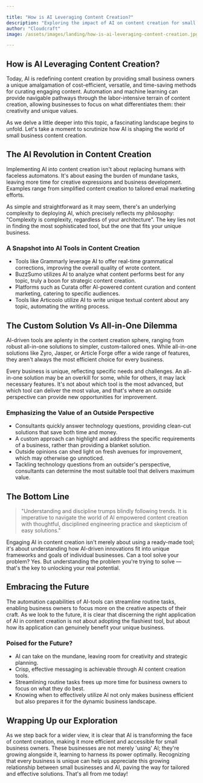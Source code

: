 ```yaml
---

title: "How is AI Leveraging Content Creation?"
description: "Exploring the impact of AI on content creation for small businesses"
author: "Cloudcraft"
image: /assets/images/landing/how-is-ai-leveraging-content-creation.jpg

---
```


## How is AI Leveraging Content Creation?

Today, AI is redefining content creation by providing small business owners a unique amalgamation of cost-efficient, versatile, and time-saving methods for curating engaging content. Automation and machine learning can provide navigable pathways through the labor-intensive terrain of content creation, allowing businesses to focus on what differentiates them: their creativity and unique values.

As we delve a little deeper into this topic, a fascinating landscape begins to unfold. Let's take a moment to scrutinize how AI is shaping the world of small business content creation.

<ServicesBlurb />

## The AI Revolution in Content Creation

Implementing AI into content creation isn't about replacing humans with faceless automatons. It's about easing the burden of mundane tasks, leaving more time for creative expressions and business development. Examples range from simplified content creation to tailored email marketing efforts.

As simple and straightforward as it may seem, there's an underlying complexity to deploying AI, which precisely reflects my philosophy: "Complexity is complexity, regardless of your architecture". The key lies not in finding the most sophisticated tool, but the one that fits your unique business.

### A Snapshot into AI Tools in Content Creation

 * Tools like Grammarly leverage AI to offer real-time grammatical corrections, improving the overall quality of wrote content.
 * BuzzSumo utilizes AI to analyze what content performs best for any topic, truly a boon for strategic content creation.
 * Platforms such as Curata offer AI-powered content curation and content marketing, catering to specific audiences.
 * Tools like Articoolo utilize AI to write unique textual content about any topic, automating the writing process.

## The Custom Solution Vs All-in-One Dilemma

AI-driven tools are aplenty in the content creation sphere, ranging from robust all-in-one solutions to simpler, custom-tailored ones. While all-in-one solutions like Zyro, Jasper, or Article Forge offer a wide range of features, they aren't always the most efficient choice for every business.

Every business is unique, reflecting specific needs and challenges. An all-in-one solution may be an overkill for some, while for others, it may lack necessary features. It's not about which tool is the most advanced, but which tool can deliver the most value, and that's where an outside perspective can provide new opportunities for improvement.

### Emphasizing the Value of an Outside Perspective

 * Consultants quickly answer technology questions, providing clean-cut solutions that save both time and money.
 * A custom approach can highlight and address the specific requirements of a business, rather than providing a blanket solution.
 * Outside opinions can shed light on fresh avenues for improvement, which may otherwise go unnoticed.
 * Tackling technology questions from an outsider's perspective, consultants can determine the most suitable tool that delivers maximum value.

<GetStartedBlurb />

## The Bottom Line

<blockquote tip> "Understanding and discipline trumps blindly following trends. It is imperative to navigate the world of AI empowered 
content creation with thoughtful, disciplined engineering practice and skepticism of easy solutions." </blockquote>

Engaging AI in content creation isn't merely about using a ready-made tool; it's about understanding how AI-driven innovations fit into unique frameworks and goals of individual businesses. Can a tool solve your problem? Yes. But understanding the problem you're trying to solve — that's the key to unlocking your real potential.

## Embracing the Future

The automation capabilities of AI-tools can streamline routine tasks, enabling business owners to focus more on the creative aspects of their craft. As we look to the future, it is clear that discerning the right application of AI in content creation is not about adopting the flashiest tool, but about how its application can genuinely benefit your unique business.

### Poised for the Future?

 * AI can take on the mundane, leaving room for creativity and strategic planning.
 * Crisp, effective messaging is achievable through AI content creation tools.
 * Streamlining routine tasks frees up more time for business owners to focus on what they do best.
 * Knowing when to effectively utilize AI not only makes business efficient but also prepares it for the dynamic business landscape.

## Wrapping Up our Exploration

As we step back for a wider view, it is clear that AI is transforming the face of content creation, making it more efficient and accessible for small business owners. These businesses are not merely 'using' AI; they're growing alongside it, learning to harness its power optimally. Recognizing that every business is unique can help us appreciate this growing relationship between small businesses and AI, paving the way for tailored and effective solutions. That's all from me today!

